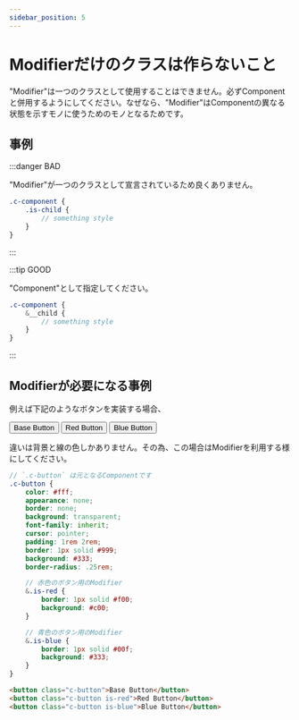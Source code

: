 ```yaml
---
sidebar_position: 5
---
```



# Modifierだけのクラスは作らないこと

"Modifier"は一つのクラスとして使用することはできません。必ずComponentと併用するようにしてください。なぜなら、"Modifier"はComponentの異なる状態を示すモノに使うためのモノとなるためです。

## 事例

:::danger BAD

"Modifier"が一つのクラスとして宣言されているため良くありません。

```scss
.c-component {
    .is-child {
        // something style
    }
}
```

:::

:::tip GOOD

"Component"として指定してください。

```scss
.c-component {
    &__child {
        // something style
    }
}
```

:::

## Modifierが必要になる事例

例えば下記のようなボタンを実装する場合、

<div className={styles.sample_buttons}>
    <button className={styles.sample_buttons__button}>Base Button</button>
    <button className={`${styles.sample_buttons__button} ${styles['is-red']}`}>Red Button</button>
    <button className={`${styles.sample_buttons__button} ${styles['is-blue']}`}>Blue Button</button>
</div>

違いは背景と線の色しかありません。その為、この場合はModifierを利用する様にしてください。

<Tabs>
<TabItem value="scss" label="SCSS" default>

```scss
// `.c-button` は元となるComponentです
.c-button {
    color: #fff;
    appearance: none;
    border: none;
    background: transparent;
    font-family: inherit;
    cursor: pointer;
    padding: 1rem 2rem;
    border: 1px solid #999;
    background: #333;
    border-radius: .25rem;

    // 赤色のボタン用のModifier
    &.is-red {
        border: 1px solid #f00;
        background: #c00;
    }

    // 青色のボタン用のModifier
    &.is-blue {
        border: 1px solid #00f;
        background: #333;
    }
}
```

</TabItem>
<TabItem value="html" label="HTML">

```html
<button class="c-button">Base Button</button>
<button class="c-button is-red">Red Button</button>
<button class="c-button is-blue">Blue Button</button>
```

</TabItem>
</Tabs>
